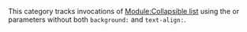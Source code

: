 {{tracking category}}
{{polluted category}}
{{empty category}}
This category tracks invocations of [[Module:Collapsible_list|Module:Collapsible list]] using the {{para|titlestyle}} or {{para|title_style}} parameters without both <code>background:</code> and <code>text-align:</code>.
